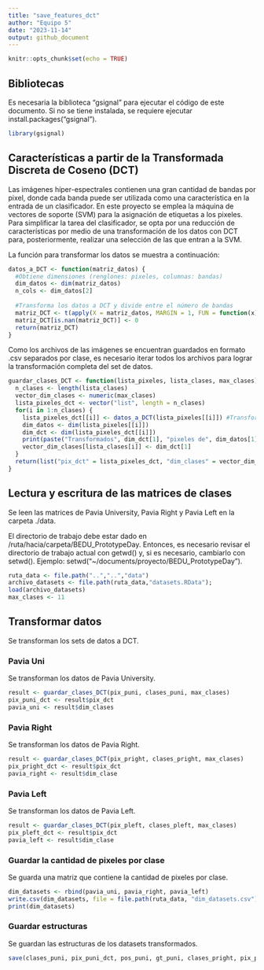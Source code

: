 ```yaml
---
title: "save_features_dct"
author: "Equipo 5"
date: "2023-11-14"
output: github_document
---
```


```r
knitr::opts_chunk$set(echo = TRUE)
```

## Bibliotecas

Es necesaria la biblioteca "gsignal" para ejecutar el código de este documento. Si no se tiene instalada, se requiere ejecutar install.packages("gsignal").

```r
library(gsignal)
```

## Características a partir de la Transformada Discreta de Coseno (DCT)

Las imágenes híper-espectrales contienen una gran cantidad de bandas por pixel, donde cada banda puede ser utilizada como una característica en la entrada de un clasificador. En este proyecto se emplea la máquina de vectores de soporte (SVM) para la asignación de etiquetas a los pixeles. Para simplificar la tarea del clasificador, se opta por una reducción de características por medio de una transformación de los datos con DCT para, posteriormente, realizar una selección de las que entran a la SVM.

La función para transformar los datos se muestra a continuación:

```r
datos_a_DCT <- function(matriz_datos) {
  #Obtiene dimensiones (renglones: pixeles, columnas: bandas)
  dim_datos <- dim(matriz_datos)
  n_cols <- dim_datos[2]
  
  #Transforma los datos a DCT y divide entre el número de bandas
  matriz_DCT <- t(apply(X = matriz_datos, MARGIN = 1, FUN = function(x) dct(x)/n_cols))
  matriz_DCT[is.nan(matriz_DCT)] <- 0
  return(matriz_DCT)
}
```

Como los archivos de las imágenes se encuentran guardados en formato .csv separados por clase, es necesario iterar todos los archivos para lograr la transformación completa del set de datos.

```r
guardar_clases_DCT <- function(lista_pixeles, lista_clases, max_clases) {
  n_clases <- length(lista_clases)
  vector_dim_clases <- numeric(max_clases)
  lista_pixeles_dct <- vector("list", length = n_clases)
  for(i in 1:n_clases) {
    lista_pixeles_dct[[i]] <- datos_a_DCT(lista_pixeles[[i]]) #Transforma a DCT
    dim_datos <- dim(lista_pixeles[[i]])
    dim_dct <- dim(lista_pixeles_dct[[i]])
    print(paste("Transformados", dim_dct[1], "pixeles de", dim_datos[1], "en la clase", lista_clases[i]))
    vector_dim_clases[lista_clases[i]] <- dim_dct[1]
  }
  return(list("pix_dct" = lista_pixeles_dct, "dim_clases" = vector_dim_clases))
}
```

## Lectura y escritura de las matrices de clases

Se leen las matrices de Pavia University, Pavia Right y Pavia Left en la carpeta ./data.

El directorio de trabajo debe estar dado en /ruta/hacia/carpeta/BEDU_PrototypeDay. Entonces, es necesario revisar el directorio de trabajo actual con getwd() y, si es necesario, cambiarlo con setwd(). Ejemplo: setwd("\~/documents/proyecto/BEDU_PrototypeDay").

```r
ruta_data <- file.path("..","..","data")
archivo_datasets <- file.path(ruta_data,"datasets.RData");
load(archivo_datasets)
max_clases <- 11
```

## Transformar datos

Se transforman los sets de datos a DCT.

### Pavia Uni

Se transforman los datos de Pavia University.

```r
result <- guardar_clases_DCT(pix_puni, clases_puni, max_clases)
pix_puni_dct <- result$pix_dct
pavia_uni <- result$dim_clases
```

### Pavia Right

Se transforman los datos de Pavia Right.

```r
result <- guardar_clases_DCT(pix_pright, clases_pright, max_clases)
pix_pright_dct <- result$pix_dct
pavia_right <- result$dim_clase
```

### Pavia Left

Se transforman los datos de Pavia Left.

```r
result <- guardar_clases_DCT(pix_pleft, clases_pleft, max_clases)
pix_pleft_dct <- result$pix_dct
pavia_left <- result$dim_clase
```

### Guardar la cantidad de pixeles por clase

Se guarda una matriz que contiene la cantidad de pixeles por clase.

```r
dim_datasets <- rbind(pavia_uni, pavia_right, pavia_left)
write.csv(dim_datasets, file = file.path(ruta_data, "dim_datasets.csv"))
print(dim_datasets)
```

### Guardar estructuras

Se guardan las estructuras de los datasets transformados.

```r
save(clases_puni, pix_puni_dct, pos_puni, gt_puni, clases_pright, pix_pright_dct, pos_pright, gt_pright, clases_pleft, pix_pleft_dct, pos_pleft, gt_pleft, file = file.path(ruta_data, "datasets_dct.RData"))
```
